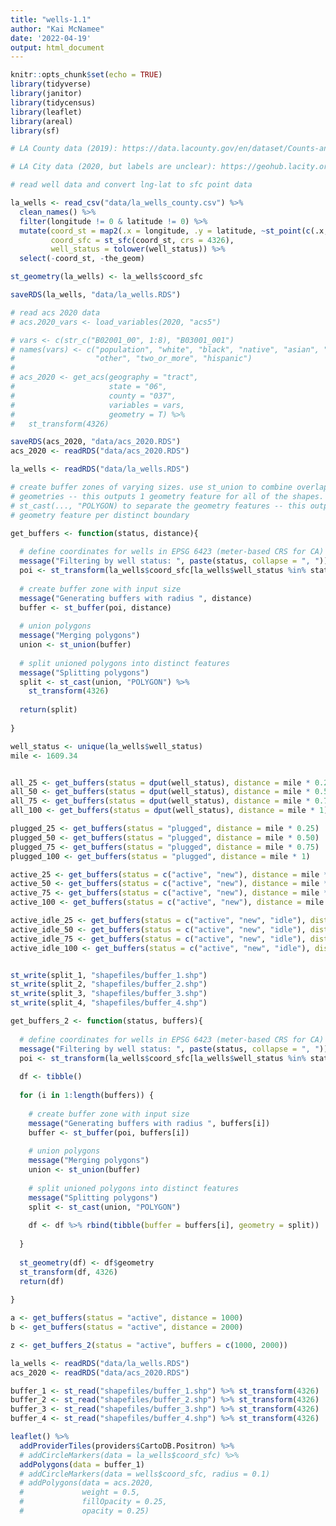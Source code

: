```yaml
---
title: "wells-1.1"
author: "Kai McNamee"
date: '2022-04-19'
output: html_document
---
```


```r
knitr::opts_chunk$set(echo = TRUE)
library(tidyverse)
library(janitor)
library(tidycensus)
library(leaflet)
library(areal)
library(sf)
```

```r
# LA County data (2019): https://data.lacounty.gov/en/dataset/Counts-and-Locations-of-Oil-Gas-Wells-in-LA-County/325t-kxpk

# LA City data (2020, but labels are unclear): https://geohub.lacity.org/datasets/lahub::oil-wells-inside-la-county/about

# read well data and convert lng-lat to sfc point data

la_wells <- read_csv("data/la_wells_county.csv") %>% 
  clean_names() %>% 
  filter(longitude != 0 & latitude != 0) %>% 
  mutate(coord_st = map2(.x = longitude, .y = latitude, ~st_point(c(.x, .y))),
         coord_sfc = st_sfc(coord_st, crs = 4326),
         well_status = tolower(well_status)) %>% 
  select(-coord_st, -the_geom)

st_geometry(la_wells) <- la_wells$coord_sfc

saveRDS(la_wells, "data/la_wells.RDS")

# read acs 2020 data
# acs.2020_vars <- load_variables(2020, "acs5")

# vars <- c(str_c("B02001_00", 1:8), "B03001_001")
# names(vars) <- c("population", "white", "black", "native", "asian", "other_api",
#                  "other", "two_or_more", "hispanic")
# 
# acs_2020 <- get_acs(geography = "tract",
#                     state = "06",
#                     county = "037",
#                     variables = vars,
#                     geometry = T) %>% 
#   st_transform(4326)

saveRDS(acs_2020, "data/acs_2020.RDS")
acs_2020 <- readRDS("data/acs_2020.RDS")
```

```r
la_wells <- readRDS("data/la_wells.RDS")

# create buffer zones of varying sizes. use st_union to combine overlapping
# geometries -- this outputs 1 geometry feature for all of the shapes. use
# st_cast(..., "POLYGON) to separate the geometry features -- this outputs 1
# geometry feature per distinct boundary

get_buffers <- function(status, distance){
  
  # define coordinates for wells in EPSG 6423 (meter-based CRS for CA)
  message("Filtering by well status: ", paste(status, collapse = ", "))
  poi <- st_transform(la_wells$coord_sfc[la_wells$well_status %in% status], 6423)
  
  # create buffer zone with input size
  message("Generating buffers with radius ", distance)
  buffer <- st_buffer(poi, distance)
  
  # union polygons
  message("Merging polygons")
  union <- st_union(buffer)
  
  # split unioned polygons into distinct features
  message("Splitting polygons")
  split <- st_cast(union, "POLYGON") %>% 
    st_transform(4326)
  
  return(split)
  
}

well_status <- unique(la_wells$well_status)
mile <- 1609.34


all_25 <- get_buffers(status = dput(well_status), distance = mile * 0.25)
all_50 <- get_buffers(status = dput(well_status), distance = mile * 0.50)
all_75 <- get_buffers(status = dput(well_status), distance = mile * 0.75)
all_100 <- get_buffers(status = dput(well_status), distance = mile * 1)

plugged_25 <- get_buffers(status = "plugged", distance = mile * 0.25)
plugged_50 <- get_buffers(status = "plugged", distance = mile * 0.50)
plugged_75 <- get_buffers(status = "plugged", distance = mile * 0.75)
plugged_100 <- get_buffers(status = "plugged", distance = mile * 1)

active_25 <- get_buffers(status = c("active", "new"), distance = mile * 0.25)
active_50 <- get_buffers(status = c("active", "new"), distance = mile * 0.50)
active_75 <- get_buffers(status = c("active", "new"), distance = mile * 0.75)
active_100 <- get_buffers(status = c("active", "new"), distance = mile * 1)

active_idle_25 <- get_buffers(status = c("active", "new", "idle"), distance = mile * 0.25)
active_idle_50 <- get_buffers(status = c("active", "new", "idle"), distance = mile * 0.50)
active_idle_75 <- get_buffers(status = c("active", "new", "idle"), distance = mile * 0.75)
active_idle_100 <- get_buffers(status = c("active", "new", "idle"), distance = mile * 1)


st_write(split_1, "shapefiles/buffer_1.shp")
st_write(split_2, "shapefiles/buffer_2.shp")
st_write(split_3, "shapefiles/buffer_3.shp")
st_write(split_4, "shapefiles/buffer_4.shp")
```

```r

get_buffers_2 <- function(status, buffers){
  
  # define coordinates for wells in EPSG 6423 (meter-based CRS for CA)
  message("Filtering by well status: ", paste(status, collapse = ", "))
  poi <- st_transform(la_wells$coord_sfc[la_wells$well_status %in% status], 6423)
  
  df <- tibble()
  
  for (i in 1:length(buffers)) {
    
    # create buffer zone with input size
    message("Generating buffers with radius ", buffers[i])
    buffer <- st_buffer(poi, buffers[i])
    
    # union polygons
    message("Merging polygons")
    union <- st_union(buffer)
    
    # split unioned polygons into distinct features
    message("Splitting polygons")
    split <- st_cast(union, "POLYGON") 
    
    df <- df %>% rbind(tibble(buffer = buffers[i], geometry = split))
    
  }
  
  st_geometry(df) <- df$geometry
  st_transform(df, 4326)
  return(df)
  
}

a <- get_buffers(status = "active", distance = 1000)
b <- get_buffers(status = "active", distance = 2000)

z <- get_buffers_2(status = "active", buffers = c(1000, 2000))
```




```r
la_wells <- readRDS("data/la_wells.RDS")
acs_2020 <- readRDS("data/acs_2020.RDS")

buffer_1 <- st_read("shapefiles/buffer_1.shp") %>% st_transform(4326)
buffer_2 <- st_read("shapefiles/buffer_2.shp") %>% st_transform(4326)
buffer_3 <- st_read("shapefiles/buffer_3.shp") %>% st_transform(4326)
buffer_4 <- st_read("shapefiles/buffer_4.shp") %>% st_transform(4326)
```


```r
leaflet() %>% 
  addProviderTiles(providers$CartoDB.Positron) %>%
  # addCircleMarkers(data = la_wells$coord_sfc) %>% 
  addPolygons(data = buffer_1)
  # addCircleMarkers(data = wells$coord_sfc, radius = 0.1)
  # addPolygons(data = acs.2020, 
  #             weight = 0.5,
  #             fillOpacity = 0.25,
  #             opacity = 0.25)
```

